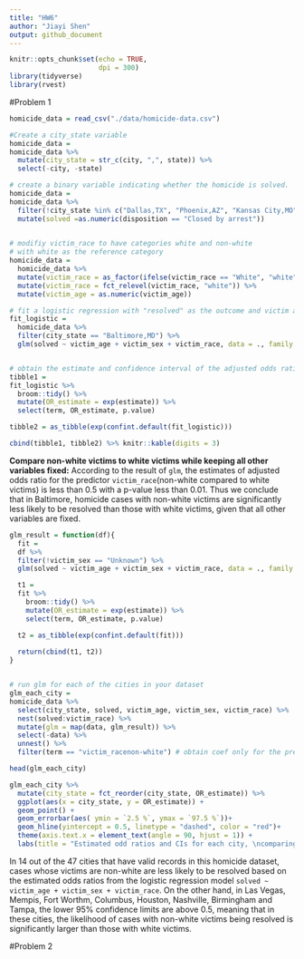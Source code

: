 ```yaml
---
title: "HW6"
author: "Jiayi Shen"
output: github_document
---
```


```r
knitr::opts_chunk$set(echo = TRUE,
                      dpi = 300)
library(tidyverse)
library(rvest)

```


#Problem 1 
```r
homicide_data = read_csv("./data/homicide-data.csv")
```

```r
#Create a city_state variable
homicide_data =
homicide_data %>% 
  mutate(city_state = str_c(city, ",", state)) %>% 
  select(-city, -state)

# create a binary variable indicating whether the homicide is solved. 
homicide_data =
homicide_data %>% 
  filter(!city_state %in% c("Dallas,TX", "Phoenix,AZ", "Kansas City,MO", "Tulsa,AL")) %>% 
  mutate(solved =as.numeric(disposition == "Closed by arrest"))
  
```


```r
# modifiy victim_race to have categories white and non-white 
# with white as the reference category
homicide_data = 
  homicide_data %>% 
  mutate(victim_race = as_factor(ifelse(victim_race == "White", "white","non-white"))) %>% 
  mutate(victim_race = fct_relevel(victim_race, "white")) %>% 
  mutate(victim_age = as.numeric(victim_age)) 
```


```r
# fit a logistic regression with "resolved" as the outcome and victim age, sex and race as predictors
fit_logistic = 
  homicide_data %>% 
  filter(city_state == "Baltimore,MD") %>% 
  glm(solved ~ victim_age + victim_sex + victim_race, data = ., family = binomial()) 


# obtain the estimate and confidence interval of the adjusted odds ratio
tibble1 = 
fit_logistic %>% 
  broom::tidy() %>% 
  mutate(OR_estimate = exp(estimate)) %>% 
  select(term, OR_estimate, p.value)

tibble2 = as_tibble(exp(confint.default(fit_logistic)))

cbind(tibble1, tibble2) %>% knitr::kable(digits = 3)
```

**Compare non-white victims to white victims while keeping all other variables fixed:**
According to the result of `glm`, the estimates of adjusted odds ratio for the predictor `victim_race`(non-white compared to white victims) is less than 0.5 with a p-value less than 0.01. Thus we conclude that in Baltimore, homicide cases with non-white victims are significantly less likely to be resolved than those with white victims, given that all other variables are fixed. 


```r
glm_result = function(df){
  fit = 
  df %>% 
  filter(!victim_sex == "Unknown") %>% 
  glm(solved ~ victim_age + victim_sex + victim_race, data = ., family = binomial()) 

  t1 = 
  fit %>% 
    broom::tidy() %>% 
    mutate(OR_estimate = exp(estimate)) %>% 
    select(term, OR_estimate, p.value)

  t2 = as_tibble(exp(confint.default(fit)))
  
  return(cbind(t1, t2))
}


# run glm for each of the cities in your dataset
glm_each_city = 
homicide_data %>% 
  select(city_state, solved, victim_age, victim_sex, victim_race) %>% 
  nest(solved:victim_race) %>%
  mutate(glm = map(data, glm_result)) %>% 
  select(-data) %>% 
  unnest() %>% 
  filter(term == "victim_racenon-white") # obtain coef only for the predictor "race"

head(glm_each_city)

```


```r
glm_each_city %>% 
  mutate(city_state = fct_reorder(city_state, OR_estimate)) %>% 
  ggplot(aes(x = city_state, y = OR_estimate)) +
  geom_point() +
  geom_errorbar(aes( ymin = `2.5 %`, ymax = `97.5 %`))+
  geom_hline(yintercept = 0.5, linetype = "dashed", color = "red")+
  theme(axis.text.x = element_text(angle = 90, hjust = 1)) +
  labs(title = "Estimated odd ratios and CIs for each city, \ncomparing non-white victims to white victims")
```

In 14 out of the 47 cities that have valid records in this homicide dataset, cases whose victims are non-white are less likely to be resolved based on the estimated odds ratios from the logistic regression model `solved ~ victim_age + victim_sex + victim_race`. On the other hand, in Las Vegas, Mempis, Fort Worthm, Columbus, Houston, Nashville, Birmingham and Tampa, the lower 95% confidence limits are above 0.5, meaning that in these cities, the likelihood of cases with non-white victims being resolved is significantly larger than those with white victims. 

#Problem 2

